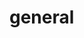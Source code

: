 # general


<ul className="grid grid-cols-1 md:grid-cols-2 lg:grid-cols-3 xl:grid-cols-4 gap-4 -ml-6"> 
<ReferenceCard title="futures " description=" Displays Futures.
" url="/bot/reference/telegram/general/futures " />
<ReferenceCard title="news " description=" Display the most recent news for ticker
" url="/bot/reference/telegram/general/news " />
<ReferenceCard title="quote " description=" Display quote stats for a stock, 52 week high/low, market cap/float, and 200/50 day MA
" url="/bot/reference/telegram/general/quote " />
<ReferenceCard title="ta " description=" Displays a given stocks Technical Analysis summary.
" url="/bot/reference/telegram/general/ta " />
<ReferenceCard title="watchlist " description=" Display the tickers in your watchlist - Registered users get 3 for free!
" url="/bot/reference/telegram/general/watchlist " />
</ul>